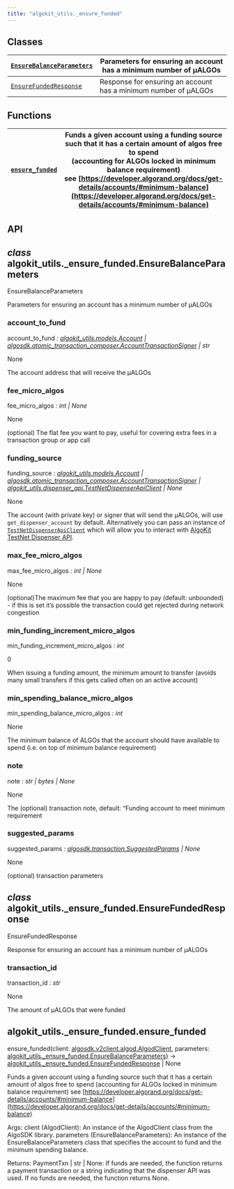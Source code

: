 ```yaml
---
title: "algokit_utils._ensure_funded"
---
```


<a id="module-algokit_utils._ensure_funded"></a>

<a id="algokit-utils-ensure-funded"></a>

<a id="module-contents"></a>

<a id="classes"></a>

## Classes

| [`EnsureBalanceParameters`](#algokit_utils._ensure_funded.EnsureBalanceParameters)   | Parameters for ensuring an account has a minimum number of µALGOs   |
|--------------------------------------------------------------------------------------|---------------------------------------------------------------------|
| [`EnsureFundedResponse`](#algokit_utils._ensure_funded.EnsureFundedResponse)         | Response for ensuring an account has a minimum number of µALGOs     |

<a id="functions"></a>

## Functions

| [`ensure_funded`](#algokit_utils._ensure_funded.ensure_funded)   | Funds a given account using a funding source such that it has a certain amount of algos free to spend<br/>(accounting for ALGOs locked in minimum balance requirement)<br/>see [https://developer.algorand.org/docs/get-details/accounts/#minimum-balance](https://developer.algorand.org/docs/get-details/accounts/#minimum-balance)   |
|------------------------------------------------------------------|-----------------------------------------------------------------------------------------------------------------------------------------------------------------------------------------------------------------------------------------------------------------------------------------------------------------------------------------|

<a id="api"></a>

## API

<a id="algokit_utils._ensure_funded.EnsureBalanceParameters"></a>

## *class* algokit_utils._ensure_funded.EnsureBalanceParameters

EnsureBalanceParameters

Parameters for ensuring an account has a minimum number of µALGOs

<a id="algokit_utils._ensure_funded.EnsureBalanceParameters.account_to_fund"></a>

### account_to_fund

account_to_fund *: [algokit_utils.models.Account](algokit_utils.models.mdx#algokit_utils.models.Account) | [algosdk.atomic_transaction_composer.AccountTransactionSigner](../algosdk/algosdk.atomic_transaction_composer.mdx#algosdk.atomic_transaction_composer.AccountTransactionSigner) | str*

None

The account address that will receive the µALGOs

<a id="algokit_utils._ensure_funded.EnsureBalanceParameters.fee_micro_algos"></a>

### fee_micro_algos

fee_micro_algos *: int | None*

None

(optional) The flat fee you want to pay, useful for covering extra fees in a transaction group or app call

<a id="algokit_utils._ensure_funded.EnsureBalanceParameters.funding_source"></a>

### funding_source

funding_source *: [algokit_utils.models.Account](algokit_utils.models.mdx#algokit_utils.models.Account) | [algosdk.atomic_transaction_composer.AccountTransactionSigner](../algosdk/algosdk.atomic_transaction_composer.mdx#algosdk.atomic_transaction_composer.AccountTransactionSigner) | [algokit_utils.dispenser_api.TestNetDispenserApiClient](algokit_utils.dispenser_api.mdx#algokit_utils.dispenser_api.TestNetDispenserApiClient) | None*

None

The account (with private key) or signer that will send the µALGOs,
will use `get_dispenser_account` by default. Alternatively you can pass an instance of [`TestNetDispenserApiClient`](https://github.com/algorandfoundation/algokit-utils-py/blob/main/docs/source/capabilities/dispenser-client.md)
which will allow you to interact with [AlgoKit TestNet Dispenser API](https://github.com/algorandfoundation/algokit-cli/blob/main/docs/features/dispenser.md).

<a id="algokit_utils._ensure_funded.EnsureBalanceParameters.max_fee_micro_algos"></a>

### max_fee_micro_algos

max_fee_micro_algos *: int | None*

None

(optional)The maximum fee that you are happy to pay (default: unbounded) -
if this is set it’s possible the transaction could get rejected during network congestion

<a id="algokit_utils._ensure_funded.EnsureBalanceParameters.min_funding_increment_micro_algos"></a>

### min_funding_increment_micro_algos

min_funding_increment_micro_algos *: int*

0

When issuing a funding amount, the minimum amount to transfer (avoids many small transfers if this gets
called often on an active account)

<a id="algokit_utils._ensure_funded.EnsureBalanceParameters.min_spending_balance_micro_algos"></a>

### min_spending_balance_micro_algos

min_spending_balance_micro_algos *: int*

None

The minimum balance of ALGOs that the account should have available to spend (i.e. on top of
minimum balance requirement)

<a id="algokit_utils._ensure_funded.EnsureBalanceParameters.note"></a>

### note

note *: str | bytes | None*

None

The (optional) transaction note, default: “Funding account to meet minimum requirement

<a id="algokit_utils._ensure_funded.EnsureBalanceParameters.suggested_params"></a>

### suggested_params

suggested_params *: [algosdk.transaction.SuggestedParams](../algosdk/algosdk.transaction.mdx#algosdk.transaction.SuggestedParams) | None*

None

(optional) transaction parameters

<a id="algokit_utils._ensure_funded.EnsureFundedResponse"></a>

## *class* algokit_utils._ensure_funded.EnsureFundedResponse

EnsureFundedResponse

Response for ensuring an account has a minimum number of µALGOs

<a id="algokit_utils._ensure_funded.EnsureFundedResponse.transaction_id"></a>

### transaction_id

transaction_id *: str*

None

The amount of µALGOs that were funded

<a id="algokit_utils._ensure_funded.ensure_funded"></a>

## algokit_utils._ensure_funded.ensure_funded

ensure_funded(client: [algosdk.v2client.algod.AlgodClient](../algosdk/algosdk.v2client.algod.mdx#algosdk.v2client.algod.AlgodClient), parameters: [algokit_utils._ensure_funded.EnsureBalanceParameters](#algokit_utils._ensure_funded.EnsureBalanceParameters)) → [algokit_utils._ensure_funded.EnsureFundedResponse](#algokit_utils._ensure_funded.EnsureFundedResponse) | None

Funds a given account using a funding source such that it has a certain amount of algos free to spend
(accounting for ALGOs locked in minimum balance requirement)
see [https://developer.algorand.org/docs/get-details/accounts/#minimum-balance](https://developer.algorand.org/docs/get-details/accounts/#minimum-balance)

Args:
client (AlgodClient): An instance of the AlgodClient class from the AlgoSDK library.
parameters (EnsureBalanceParameters): An instance of the EnsureBalanceParameters class that
specifies the account to fund and the minimum spending balance.

Returns:
PaymentTxn | str | None: If funds are needed, the function returns a payment transaction or a
string indicating that the dispenser API was used. If no funds are needed, the function returns None.
